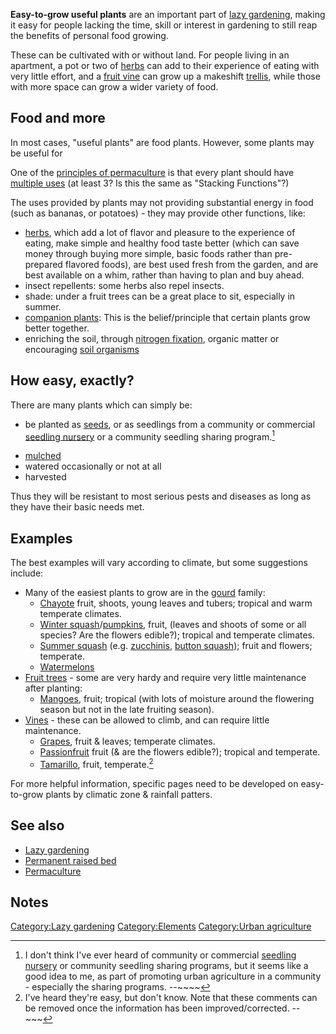 '''Easy-to-grow useful plants''' are an important part of [[lazy gardening]], making it easy for people lacking the time, skill or interest in gardening to still reap the benefits of personal food growing.

These can be cultivated with or without land. For people living in an apartment, a pot or two of [[herb]]s can add to their experience of eating with very little effort, and a [[fruit vine]] can grow up a makeshift [[trellis]], while those with more space can grow a wider variety of food.

== Food and more ==
In most cases, "useful plants" are food plants. However, some plants may be useful for 

One of the [[principles of permaculture]] is that every plant should have [[multi-purpose plant|multiple uses]] (at least 3? Is this the same as "Stacking Functions"?{{fact}})

The uses provided by plants may not providing substantial energy in food (such as bananas, or potatoes) - they may provide other functions, like:
* [[herbs]], which add a lot of flavor and pleasure to the experience of eating, make simple and healthy food taste better (which can save money through buying more simple, basic foods rather than pre-prepared flavored foods), are best used fresh from the garden, and are best available on a whim, rather than having to plan and buy ahead.
* insect repellents: some herbs also repel insects.
* shade: under a fruit trees can be a great place to sit, especially in summer.
* [[companion plant]]s: This is the belief/principle that certain plants grow better together.
* enriching the soil, through [[nitrogen fixation]], organic matter or encouraging [[soil organisms]]

== How easy, exactly? ==
There are many plants which can simply be:
* be planted as [[seeds]], or as seedlings from a community or commercial [[seedling nursery]] or a community seedling sharing program.<ref>I don't think I've ever heard of community or commercial [[seedling nursery]] or community seedling sharing programs, but it seems like a good idea to me, as part of promoting urban agriculture in a community - especially the sharing programs. --~~~~</ref>

* [[mulch]]ed
* watered occasionally or not at all
* harvested

Thus they will be resistant to most serious pests and diseases as long as they have their basic needs met.

== Examples ==
The best examples will vary according to climate, but some suggestions include:
* Many of the easiest plants to grow are in the [[gourd]] family:
** [[Chayote]] fruit, shoots, young leaves and tubers; tropical and warm temperate climates.
** [[Winter squash]]/[[pumpkins]], fruit, (leaves and shoots of some or all species? Are the flowers edible?); tropical{{fact}} and temperate climates.
** [[Summer squash]] (e.g. [[zucchinis]], [[button squash]]); fruit and flowers; temperate.
** [[Watermelons]]
* [[Fruit trees]] - some are very hardy and require very little maintenance after planting:
** [[Mangoes]], fruit; tropical (with lots of moisture around the flowering season{{fact}} but not in the late fruiting season).
* [[Vines]] - these can be allowed to climb, and can require little maintenance.
** [[Grapes]], fruit & leaves; temperate climates.
** [[Passionfruit]] fruit (& are the flowers edible?); tropical and temperate.
** [[Tamarillo]], fruit, temperate.<ref>I've heard they're easy, but don't know. Note that these comments can be removed once the information has been improved/corrected. --~~~</ref>


For more helpful information, specific pages need to be developed on easy-to-grow plants by climatic zone & rainfall patters.

== See also ==
* [[Lazy gardening]]
* [[Permanent raised bed]]
* [[Permaculture]]

== Notes ==
<small><references/></small>

{{stub}}

[[Category:Lazy gardening]]
[[Category:Elements]]
[[Category:Urban agriculture]]